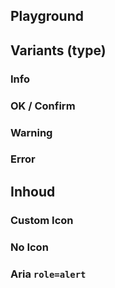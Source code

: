 
<Meta of={AlertStories} />

<IncludeDocumentation
  component="Utrecht Alert"
  url="https://nl-design-system.github.io/utrecht/storybook-css/index.html?path=/docs/css-alert--docs"
  markdown={markdown}
/>

## Playground

<Canvas of={AlertStories.Playground} />
<Controls of={AlertStories.Playground} />

## Variants (type)

### Info

<Description of={AlertStories.Info} />
<Canvas of={AlertStories.Info} />

### OK / Confirm

<Description of={AlertStories.Ok} />
<Canvas of={AlertStories.Ok} />

### Warning

<Description of={AlertStories.Warning} />
<Canvas of={AlertStories.Warning} />

### Error

<Description of={AlertStories.Error} />
<Canvas of={AlertStories.Error} />

## Inhoud

### Custom Icon

<Description of={AlertStories.Icon} />
<Canvas of={AlertStories.Icon} />

### No Icon

<Description of={AlertStories.NoIcon} />
<Canvas of={AlertStories.NoIcon} />

### Aria `role=alert`

<Description of={AlertStories.AriaRole} />
<Canvas of={AlertStories.AriaRole} sourceState="shown" />
